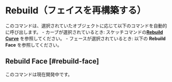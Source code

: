 
# Rebuild（フェイスを再構築する）

<Reference shortcut="" command="Rebuild" button="Right of Command Bar" />

このコマンドは、選択されていたオブジェクトに応じて以下のコマンドを自動的に呼び出します。
    - カーブが選択されているとき: スケッチコマンドの[**Rebuild Curve**](../sketch/rebuild#rebuild-curve) を参照してください。
    - フェースが選択されているとき: 以下の **Rebuild Face** を参照してください。

## Rebuild Face [#rebuild-face]

このコマンドは現在開発中です。
